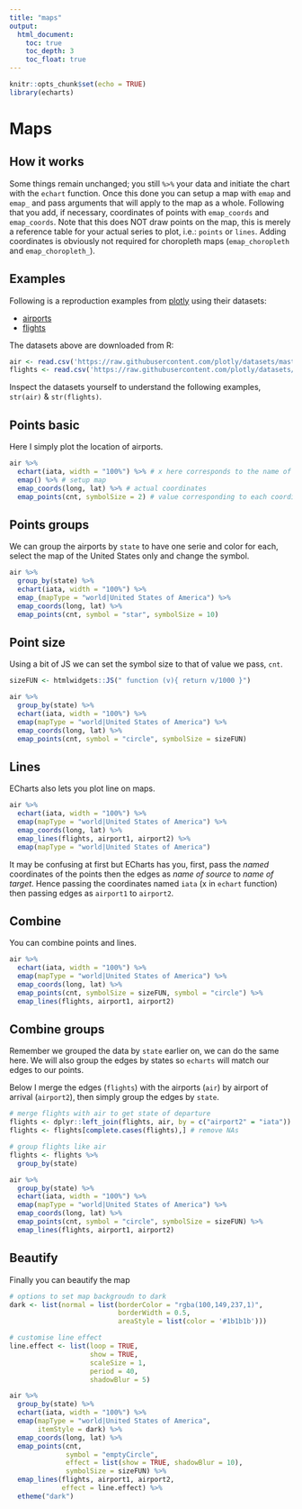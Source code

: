 ```yaml
---
title: "maps"
output:
  html_document:
    toc: true
    toc_depth: 3
    toc_float: true
---
```


```r
knitr::opts_chunk$set(echo = TRUE)
library(echarts)
```

# Maps

## How it works

Some things remain unchanged; you still `%>%` your data and initiate the chart with the `echart` function. Once this done you can setup a map with `emap` and `emap_` and pass arguments that will apply to the map as a whole. Following that you add, if necessary, coordinates of points with `emap_coords` and `emap_coords`. Note that this does NOT draw points on the map, this is merely a reference table for your actual series to plot, i.e.: `points` or `lines`. Adding coordinates is obviously not required for choropleth maps (`emap_choropleth` and `emap_choropleth_`).

## Examples

Following is a reproduction examples from [plotly](https://plot.ly/r/lines-on-maps/) using their datasets:

* [airports](https://raw.githubusercontent.com/plotly/datasets/master/2011_february_us_airport_traffic.csv')
* [flights](https://raw.githubusercontent.com/plotly/datasets/master/2011_february_aa_flight_paths.csv)

The datasets above are downloaded from R:

```r
air <- read.csv('https://raw.githubusercontent.com/plotly/datasets/master/2011_february_us_airport_traffic.csv')
flights <- read.csv('https://raw.githubusercontent.com/plotly/datasets/master/2011_february_aa_flight_paths.csv')
```

Inspect the datasets yourself to understand the following examples, `str(air)` & `str(flights)`.

## Points basic

Here I simply plot the location of airports.

```r
air %>% 
  echart(iata, width = "100%") %>% # x here corresponds to the name of each coordinate
  emap() %>% # setup map
  emap_coords(long, lat) %>% # actual coordinates
  emap_points(cnt, symbolSize = 2) # value corresponding to each coordinate
```

## Points groups

We can group the airports by `state` to have one serie and color for each, select the map of the United States only and change the symbol.

```r
air %>% 
  group_by(state) %>% 
  echart(iata, width = "100%") %>% 
  emap_(mapType = "world|United States of America") %>% 
  emap_coords(long, lat) %>% 
  emap_points(cnt, symbol = "star", symbolSize = 10) 
```

## Point size

Using a bit of JS we can set the symbol size to that of value we pass, `cnt`.

```r
sizeFUN <- htmlwidgets::JS(" function (v){ return v/1000 }")

air %>% 
  group_by(state) %>% 
  echart(iata, width = "100%") %>% 
  emap(mapType = "world|United States of America") %>% 
  emap_coords(long, lat) %>% 
  emap_points(cnt, symbol = "circle", symbolSize = sizeFUN) 
```

## Lines

ECharts also lets you plot line on maps.  

```r
air %>% 
  echart(iata, width = "100%") %>% 
  emap(mapType = "world|United States of America") %>% 
  emap_coords(long, lat) %>% 
  emap_lines(flights, airport1, airport2) %>% 
  emap(mapType = "world|United States of America") 
```

It may be confusing at first but ECharts has you, first, pass the *named* coordinates of the points then the edges as *name of source* to *name of target*. Hence passing the coordinates named `iata` (x in `echart` function) then passing edges as `airport1` to `airport2`.

## Combine

You can combine points and lines.

```r
air %>% 
  echart(iata, width = "100%") %>% 
  emap(mapType = "world|United States of America") %>% 
  emap_coords(long, lat) %>% 
  emap_points(cnt, symbolSize = sizeFUN, symbol = "circle") %>% 
  emap_lines(flights, airport1, airport2)
```

## Combine groups

Remember we grouped the data by `state` earlier on, we can do the same here. We will also group the edges by states so `echarts` will match our edges to our points.

Below I merge the edges (`flights`) with the airports (`air`) by airport of arrival (`airport2`), then simply group the edges by `state`.

```r
# merge flights with air to get state of departure
flights <- dplyr::left_join(flights, air, by = c("airport2" = "iata"))
flights <- flights[complete.cases(flights),] # remove NAs

# group flights like air
flights <- flights %>% 
  group_by(state)

air %>% 
  group_by(state) %>% 
  echart(iata, width = "100%") %>% 
  emap(mapType = "world|United States of America") %>% 
  emap_coords(long, lat) %>% 
  emap_points(cnt, symbol = "circle", symbolSize = sizeFUN) %>% 
  emap_lines(flights, airport1, airport2)
```

## Beautify

Finally you can beautify the map

```r
# options to set map backgroudn to dark
dark <- list(normal = list(borderColor = "rgba(100,149,237,1)",
                           borderWidth = 0.5,
                           areaStyle = list(color = '#1b1b1b')))

# customise line effect
line.effect <- list(loop = TRUE,
                    show = TRUE,
                    scaleSize = 1,
                    period = 40,
                    shadowBlur = 5)

air %>% 
  group_by(state) %>% 
  echart(iata, width = "100%") %>% 
  emap(mapType = "world|United States of America", 
       itemStyle = dark) %>% 
  emap_coords(long, lat) %>% 
  emap_points(cnt,
              symbol = "emptyCircle", 
              effect = list(show = TRUE, shadowBlur = 10),
              symbolSize = sizeFUN) %>% 
  emap_lines(flights, airport1, airport2, 
             effect = line.effect) %>% 
  etheme("dark")
```
